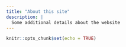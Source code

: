 ```yaml
---
title: "About this site"
description: |
  Some additional details about the website
---
```


```r
knitr::opts_chunk$set(echo = TRUE)
```

